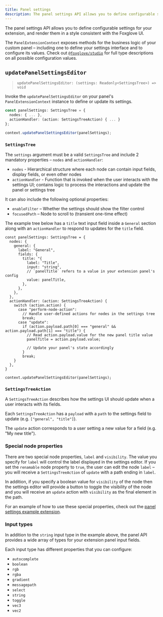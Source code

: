 ```yaml
---
title: Panel settings
description: The panel settings API allows you to define configurable settings for your custom panel extension, and render them in a style consistent with the Foxglove UI.
---
```


The panel settings API allows you to define configurable settings for your extension, and render them in a style consistent with the Foxglove UI.

The `PanelExtensionContext` exposes methods for the business logic of your custom panel – including one to define your settings interface and to configure its values. Check out [`@foxglove/studio`](pathname:///extension-api-docs) for full type descriptions on all possible configuration values.

## `updatePanelSettingsEditor`

> `updatePanelSettingsEditor: (settings: Readonly<SettingsTree>) => void`

Invoke the `updatePanelSettingsEditor` on your panel's `PanelExtensionContext` instance to define or update its settings.

```typescript
const panelSettings: SettingsTree = {
  nodes: { ... },
  actionHandler: (action: SettingsTreeAction) { ... }
};

context.updatePanelSettingsEditor(panelSettings);
```

### `SettingsTree`

The `settings` argument must be a valid `SettingsTree` and include 2 mandatory properties – `nodes` and `actionHandler`:

- `nodes` - Hierarchical structure where each node can contain input fields, display fields, or even other nodes
- `actionHandler` - Function that is invoked when the user interacts with the settings UI; contains logic to process the interactions and update the panel or settings tree

It can also include the following optional properties:

- `enableFilter` – Whether the settings should show the filter control
- `focusedPath` – Node to scroll to (transient one-time effect)

The example tree below has a `title` text input field inside a `General` section along with an `actionHandler` to respond to updates for the `title` field.

```tsx
const panelSettings: SettingsTree = {
  nodes: {
    general: {
      label: "General",
      fields: {
        title: "{
          label: "Title",
          input: "string",
          // `panelTitle` refers to a value in your extension panel's config
          value: panelTitle,
        },
      },
    },
  },
  actionHandler: (action: SettingsTreeAction) {
    switch (action.action) {
      case "perform-node-action":
        // Handle user-defined actions for nodes in the settings tree
        break;
      case "update":
        if (action.payload.path[0] === "general" && action.payload.path[1] === "title") {
          // Read action.payload.value for the new panel title value
          panelTitle = action.payload.value;

          // Update your panel's state accordingly
        }
        break;
    }
  },
}

context.updatePanelSettingsEditor(panelSettings);
```

### `SettingsTreeAction`

A `SettingsTreeAction` describes how the settings UI should update when a user interacts with its fields.

Each `SettingsTreeAction` has a `payload` with a `path` to the settings field to update (e.g. `["general", "title"]`).

The `update` action corresponds to a user setting a new value for a field (e.g. "My new title").

### Special node properties

There are two special node properties, `label` and `visibility`. The value you specify for `label` will control the label displayed in the settings editor. If you set the `renamable` node property to `true`, the user can edit the node `label` – you will receive a `SettingsTreeAction` of `update` with a path ending in `label`.

In addition, if you specify a boolean value for `visibility` of the node then the settings editor will provide a button to toggle the visibility of the node and you will receive an `update` action with `visibility` as the final element in the path.

For an example of how to use these special properties, check out the [panel settings example extension](https://github.com/foxglove/create-foxglove-extension/tree/main/examples/panel-settings).

### Input types

In addition to the `string` input type in the example above, the panel API provides a wide array of types for your extension panel input fields.

Each input type has different properties that you can configure:

- `autocomplete`
- `boolean`
- `rgb`
- `rgba`
- `gradient`
- `messagepath`
- `select`
- `string`
- `toggle`
- `vec3`
- `vec2`
